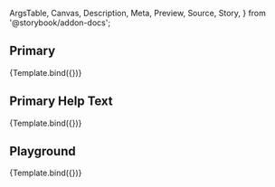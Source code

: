 <!-- @prettier -->

  ArgsTable,
  Canvas,
  Description,
  Meta,
  Preview,
  Source,
  Story,
} from '@storybook/addon-docs';


<Meta title="Forms (WIP)/FormInput" component={FormInput} argTypes={argTypes} />

<Description of={FormInput} />

## Primary

<Canvas>
  <Story
    name="Primary"
    args={{
      label: 'Form Label',
      placeholder: 'Placeholder',
    }}
  >
    {Template.bind({})}
  </Story>
</Canvas>

## Primary Help Text

<Canvas>
  <Story
    name="Primary-Help"
    args={{
      label: 'Form Label',
      helpText: 'Some Help Text',
      placeholder: 'Placeholder',
    }}
  >
    {Template.bind({})}
  </Story>
</Canvas>

## Playground

<Canvas isColumn>
  <Source language="jsx" story="Playground" />
  <Story
    name="Playground"
    args={{
      label: 'Form Label',
      placeholder: 'Placeholder',
    }}
  >
    {Template.bind({})}
  </Story>
  <ArgsTable story="Playground" />
</Canvas>
